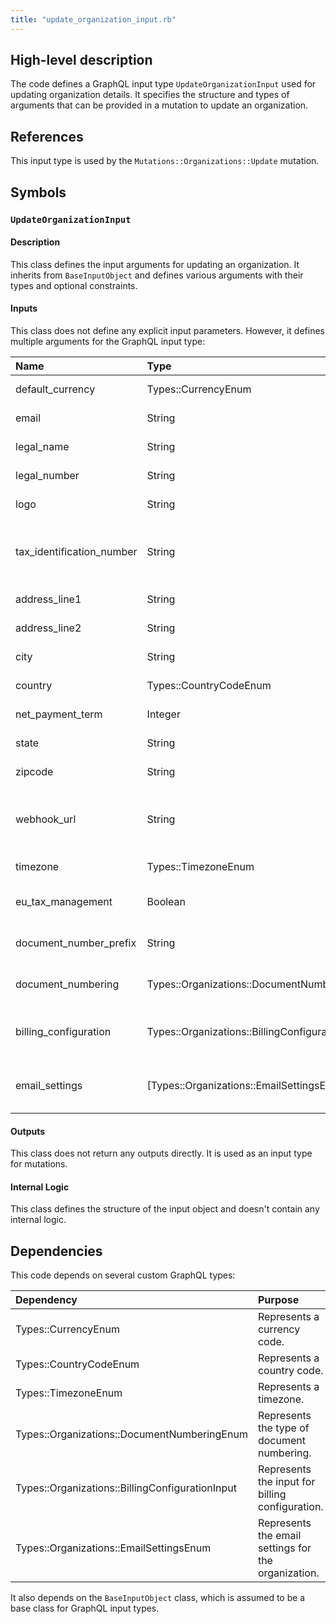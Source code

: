 ```yaml
---
title: "update_organization_input.rb"
---
```


## High-level description
The code defines a GraphQL input type `UpdateOrganizationInput` used for updating organization details. It specifies the structure and types of arguments that can be provided in a mutation to update an organization.

## References
This input type is used by the `Mutations::Organizations::Update` mutation.

## Symbols
### `UpdateOrganizationInput`
#### Description
This class defines the input arguments for updating an organization. It inherits from `BaseInputObject` and defines various arguments with their types and optional constraints.

#### Inputs
This class does not define any explicit input parameters. However, it defines multiple arguments for the GraphQL input type:

| Name | Type | Description |
|:-----|:-----|:------------|
| default_currency | Types::CurrencyEnum | The default currency for the organization. |
| email | String | The email address of the organization. |
| legal_name | String | The legal name of the organization. |
| legal_number | String | The legal registration number of the organization. |
| logo | String | The URL or path to the organization's logo. |
| tax_identification_number | String | The tax identification number of the organization. Requires 'organization:taxes:view' permission. |
| address_line1 | String | The first line of the organization's address. |
| address_line2 | String | The second line of the organization's address. |
| city | String | The city of the organization's address. |
| country | Types::CountryCodeEnum | The country of the organization's address. |
| net_payment_term | Integer | The net payment term for the organization in days. |
| state | String | The state of the organization's address. |
| zipcode | String | The zip code of the organization's address. |
| webhook_url | String | The URL for the organization's webhook. Requires 'developers:manage' permission. |
| timezone | Types::TimezoneEnum | The timezone of the organization. |
| eu_tax_management | Boolean | Whether EU tax management is enabled for the organization. |
| document_number_prefix | String | The prefix for document numbers generated by the organization. |
| document_numbering | Types::Organizations::DocumentNumberingEnum | The type of document numbering used by the organization. |
| billing_configuration | Types::Organizations::BillingConfigurationInput | The billing configuration for the organization. Requires 'organization:invoices:view' permission. |
| email_settings | [Types::Organizations::EmailSettingsEnum] | The email settings for the organization. Requires 'organization:emails:view' permission. |

#### Outputs
This class does not return any outputs directly. It is used as an input type for mutations.

#### Internal Logic
This class defines the structure of the input object and doesn't contain any internal logic.

## Dependencies
This code depends on several custom GraphQL types:

| Dependency | Purpose |
|:-----------|:--------|
| Types::CurrencyEnum | Represents a currency code. |
| Types::CountryCodeEnum | Represents a country code. |
| Types::TimezoneEnum | Represents a timezone. |
| Types::Organizations::DocumentNumberingEnum | Represents the type of document numbering. |
| Types::Organizations::BillingConfigurationInput | Represents the input for billing configuration. |
| Types::Organizations::EmailSettingsEnum | Represents the email settings for the organization. |

It also depends on the `BaseInputObject` class, which is assumed to be a base class for GraphQL input types.
